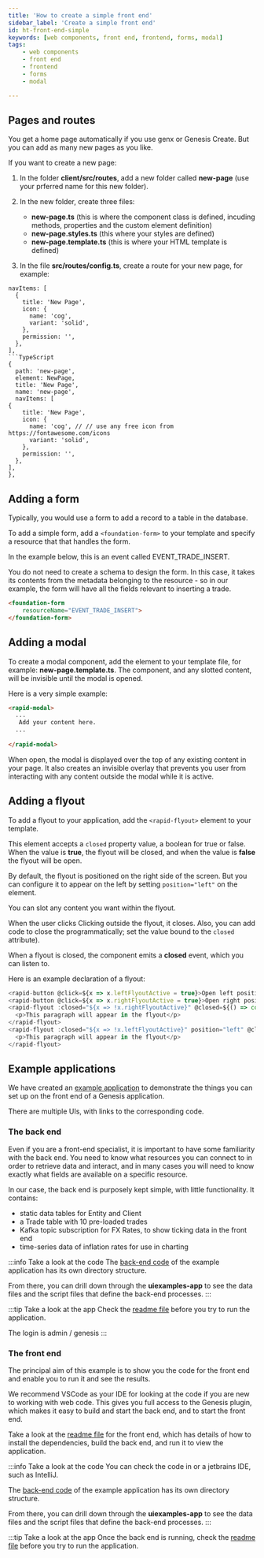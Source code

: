 ```yaml
---
title: 'How to create a simple front end'
sidebar_label: 'Create a simple front end'
id: ht-front-end-simple
keywords: [web components, front end, frontend, forms, modal]
tags:
    - web components
    - front end
    - frontend
    - forms
    - modal

---
```



## Pages and routes
You get a home page automatically if you use genx or Genesis Create. But you can add as many new pages as you like.

If you want to create a new page:

1. In the folder **client/src/routes**, add a new folder called **new-page** (use your prferred name for this new folder).
2. In the new folder, create three files:
    - **new-page.ts** (this is where the component class is defined, incuding methods, properties and the custom element definition)
    - **new-page.styles.ts** (this where your styles are defined)
    - **new-page.template.ts** (this is where your HTML template is defined)

3. In the file **src/routes/config.ts**, create a route for your new page, for example:

```
navItems: [
  {
    title: 'New Page',
    icon: {
      name: 'cog',
      variant: 'solid',
    },
    permission: '',
  },
],
```TypeScript
{
  path: 'new-page',
  element: NewPage,
  title: 'New Page',
  name: 'new-page',
  navItems: [
{
    title: 'New Page',
    icon: {
      name: 'cog', // // use any free icon from https://fontawesome.com/icons
      variant: 'solid',
    },
    permission: '',
  },
],
},
```

## Adding a form
Typically, you would use a form to add a record to a table in the database.

To add a simple form, add a `<foundation-form>` to your template and specify a resource that that handles the form. 

In the example below, this is an event called EVENT_TRADE_INSERT.

You do not need to create a schema to design the form. In this case, it takes its contents from the metadata belonging to the resource - so in our example, the form will have all the fields relevant to inserting a trade.


```html
<foundation-form
    resourceName="EVENT_TRADE_INSERT">
</foundation-form>
```

## Adding a modal
To create a modal component, add the element to your template file, for example: **new-page.template.ts**. The component, and any slotted content, will be invisible until the modal is opened.

Here is a very simple example:

```html
<rapid-modal>
  ...
   Add your content here.
  ...
  
</rapid-modal>
```
When open, the modal is displayed over the top of any existing content in your page. It also creates an invisible overlay that prevents you user from interacting with any content outside the modal while it is active.

## Adding a flyout

To add a flyout to your application, add the `<rapid-flyout>` element to your template. 

This element accepts a `closed` property value, a boolean for true or false. When the value is **true**, the flyout will be closed, and when the value is **false** the flyout will be open.

By default, the flyout is positioned on the right side of the screen. But you can configure it to appear on the left by setting `position="left"` on the element.

You can slot any content you want within the flyout. 

When the user clicks Clicking outside the flyout, it closes. Also, you can add code to close the programmatically; set the value bound to the `closed` attribute).

When a flyout is closed, the component emits a **closed** event, which you can listen to.

Here is an example declaration of a flyout:

```ts
<rapid-button @click=${x => x.leftFlyoutActive = true}>Open left positioned flyout</rapid-button>
<rapid-button @click=${x => x.rightFlyoutActive = true}>Open right positioned flyout</rapid-button>
<rapid-flyout :closed="${x => !x.rightFlyoutActive}" @closed=${() => console.log('right flyout closed')}>
  <p>This paragraph will appear in the flyout</p>
</rapid-flyout>
<rapid-flyout :closed="${x => !x.leftFlyoutActive}" position="left" @closed=${() => console.log('left flyout closed')}>
  <p>This paragraph will appear in the flyout</p>
</rapid-flyout>
```

## Example applications
We have created an [example application](https://github.com/genesislcap/platform-howto/tree/4a140c118916b177c0dd5fd355a5d5ec36f7d33b/howto-uiexamples) to demonstrate the things you can set up on the front end of a Genesis application.

There are multiple UIs, with links to the corresponding code.

### The back end
Even if you are a front-end specialist, it is important to have some familiarity with the back end. You need to know what resources you can connect to in order to retrieve data and interact, and in many cases you will need to know exactly what fields are available on a specific resource.

In our case, the back end is purposely kept simple, with little functionality.  It contains:

- static data tables for Entity and Client
- a Trade table with 10 pre-loaded trades
- Kafka topic subscription for FX Rates, to show ticking data in the front end
- time-series data of inflation rates for use in charting

:::info Take a look at the code
The [back-end code](https://github.com/genesislcap/platform-howto/tree/4a140c118916b177c0dd5fd355a5d5ec36f7d33b/howto-uiexamples/server) of the example application has its own directory structure. 

From there, you can drill down through the **uiexamples-app** to see the data files and the script files that define the back-end processes.
:::

:::tip Take a look at the app
Check the [readme file](https://github.com/genesislcap/platform-howto/blob/4a140c118916b177c0dd5fd355a5d5ec36f7d33b/howto-uiexamples/server/README.md) before you try to run the application.

The login is admin / genesis
:::

### The front end
The principal aim of this example is to show you the code for the front end and enable you to run it and see the results.

We recommend VSCode as your IDE for looking at the code if you are new to working with web code. This gives you full access to the Genesis plugin, which makes it easy to build and start the back end, and to start the front end.


Take a look at the [readme file](https://github.com/genesislcap/platform-howto/blob/4a140c118916b177c0dd5fd355a5d5ec36f7d33b/howto-uiexamples/client/README.md) for the front end, which has details of how to install the dependencies, build the back end, and run it to view the application.

:::info Take a look at the code
You can check the code in or a jetbrains IDE, such as IntelliJ.

The [back-end code](https://github.com/genesislcap/platform-howto/tree/4a140c118916b177c0dd5fd355a5d5ec36f7d33b/howto-uiexamples/server) of the example application has its own directory structure. 

From there, you can drill down through the **uiexamples-app** to see the data files and the script files that define the back-end processes.
:::

:::tip Take a look at the app
Once the back end is running, check the [readme file](https://github.com/genesislcap/platform-howto/blob/4a140c118916b177c0dd5fd355a5d5ec36f7d33b/howto-uiexamples/client/README.md) before you try to run the application.







